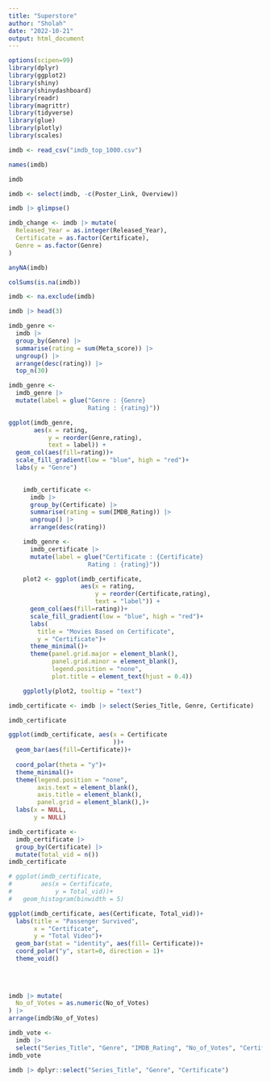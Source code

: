 ```yaml
---
title: "Superstore"
author: "Sholah"
date: "2022-10-21"
output: html_document
---
```


```r
options(scipen=99)
library(dplyr)
library(ggplot2)
library(shiny)
library(shinydashboard)
library(readr)
library(magrittr)
library(tidyverse)
library(glue)
library(plotly)
library(scales)
```

```r
imdb <- read_csv("imdb_top_1000.csv")
```

```r
names(imdb)
```
```r
imdb
```

```r
imdb <- select(imdb, -c(Poster_Link, Overview))
```

```r
imdb |> glimpse()
```

```r
imdb_change <- imdb |> mutate(
  Released_Year = as.integer(Released_Year),
  Certificate = as.factor(Certificate),
  Genre = as.factor(Genre)
)
```

```r
anyNA(imdb)
```

```r
colSums(is.na(imdb))
```

```r
imdb <- na.exclude(imdb)
```

```r
imdb |> head(3)
```

```r
imdb_genre <- 
  imdb |> 
  group_by(Genre) |> 
  summarise(rating = sum(Meta_score)) |>
  ungroup() |>
  arrange(desc(rating)) |> 
  top_n(30)
```

```r
imdb_genre <- 
  imdb_genre |> 
  mutate(label = glue("Genre : {Genre}
                      Rating : {rating}"))
```

```r
ggplot(imdb_genre,
       aes(x = rating,
           y = reorder(Genre,rating),
           text = label)) + 
  geom_col(aes(fill=rating))+
  scale_fill_gradient(low = "blue", high = "red")+
  labs(y = "Genre")
  
```

```r
    imdb_certificate <- 
      imdb |> 
      group_by(Certificate) |> 
      summarise(rating = sum(IMDB_Rating)) |>
      ungroup() |>
      arrange(desc(rating))
```

```r
    imdb_genre <- 
      imdb_certificate |> 
      mutate(label = glue("Certificate : {Certificate}
                      Rating : {rating}"))
```


```r
    plot2 <- ggplot(imdb_certificate,
                    aes(x = rating,
                        y = reorder(Certificate,rating),
                        text = "label")) + 
      geom_col(aes(fill=rating))+
      scale_fill_gradient(low = "blue", high = "red")+
      labs(
        title = "Movies Based on Certificate",
        y = "Certificate")+
      theme_minimal()+
      theme(panel.grid.major = element_blank(), 
            panel.grid.minor = element_blank(),
            legend.position = "none",
            plot.title = element_text(hjust = 0.4))
```


```r
    ggplotly(plot2, tooltip = "text")
```

```r
imdb_certificate <- imdb |> select(Series_Title, Genre, Certificate)
```

```r
imdb_certificate
```

```r
ggplot(imdb_certificate, aes(x = Certificate
                             ))+
  geom_bar(aes(fill=Certificate))+
  
  coord_polar(theta = "y")+
  theme_minimal()+
  theme(legend.position = "none",
        axis.text = element_blank(),
        axis.title = element_blank(),
        panel.grid = element_blank(),)+
  labs(x = NULL,
       y = NULL)

```

```r
imdb_certificate <- 
  imdb_certificate |> 
  group_by(Certificate) |> 
  mutate(Total_vid = n())
imdb_certificate
```

```r

# ggplot(imdb_certificate, 
#        aes(x = Certificate, 
#            y = Total_vid))+
#   geom_histogram(binwidth = 5)

ggplot(imdb_certificate, aes(Certificate, Total_vid))+
  labs(title = "Passenger Survived", 
       x = "Certificate",
       y = "Total Video")+
  geom_bar(stat = "identity", aes(fill= Certificate))+
  coord_polar("y", start=0, direction = 1)+
  theme_void()
  
  
      
```
```r
imdb |> mutate(
  No_of_Votes = as.numeric(No_of_Votes)
) |> 
arrange(imdb$No_of_Votes)
```

```r
imdb_vote <- 
  imdb |> 
  select("Series_Title", "Genre", "IMDB_Rating", "No_of_Votes", "Certificate")
imdb_vote
```
```r
imdb |> dplyr::select("Series_Title", "Genre", "Certificate")
```

